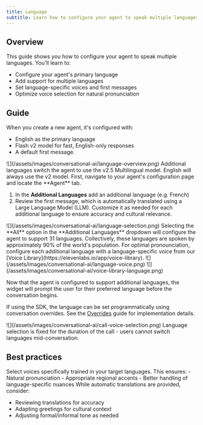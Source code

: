 ```yaml
---
title: Language
subtitle: Learn how to configure your agent to speak multiple languages.
---
```


## Overview

This guide shows you how to configure your agent to speak multiple languages. You'll learn to:

- Configure your agent's primary language
- Add support for multiple languages
- Set language-specific voices and first messages
- Optimize voice selection for natural pronunciation

## Guide

<Steps>

<Step title="Default agent language">
When you create a new agent, it's configured with:

- English as the primary language
- Flash v2 model for fast, English-only responses
- A default first message.

<Frame background="subtle">![](/assets/images/conversational-ai/language-overview.png)</Frame>

<Note>
  Additional languages switch the agent to use the v2.5 Multilingual model. English will always use
  the v2 model.
</Note>

</Step>

<Step title="Add additional languages">
First, navigate to your agent's configuration page and locate the **Agent** tab.

1. In the **Additional Languages** add an additional language (e.g. French)
2. Review the first message, which is automatically translated using a Large Language Model (LLM). Customize it as needed for each additional language to ensure accuracy and cultural relevance.

<Frame background="subtle">![](/assets/images/conversational-ai/language-selection.png)</Frame>

<Note>
  Selecting the **All** option in the **Additional Languages** dropdown will configure the agent to
  support 31 languages. Collectively, these languages are spoken by approximately 90% of the world's
  population.
</Note>

</Step>

<Step title="Configure language-specific voices">
For optimal pronounciation, configure each additional language with a language-specific voice from our [Voice Library](https://elevenlabs.io/app/voice-library).

<Tabs>
<Tab title="Language-specific voice settings">
<Frame background="subtle">![](/assets/images/conversational-ai/language-voice.png)</Frame>
</Tab>
<Tab title="Voice library">
<Frame background="subtle">![](/assets/images/conversational-ai/voice-library-language.png)</Frame>
</Tab>

</Tabs>
</Step>

<Step title="Starting a call">

Now that the agent is configured to support additional languages, the widget will prompt the user for their preferred language before the conversation begins.

If using the SDK, the language can be set programmatically using conversation overrides. See the
[Overrides](/docs/conversational-ai/customization/dynamic-conversation) guide for implementation details.

<Frame background="subtle">![](/assets/images/conversational-ai/call-voice-selection.png)</Frame>

<Note>
  Language selection is fixed for the duration of the call - users cannot switch languages
  mid-conversation.
</Note>

</Step>

</Steps>

## Best practices

<AccordionGroup>
<Accordion title="Voice selection">
  Select voices specifically trained in your target languages. This ensures:
  - Natural pronunciation
  - Appropriate regional accents
  - Better handling of language-specific nuances
</Accordion>

<Accordion title="First message customization">
While automatic translations are provided, consider:

<div>
  
 - Reviewing translations for accuracy 
 - Adapting greetings for cultural context 
 - Adjusting formal/informal tone as needed

</div>
</Accordion>
</AccordionGroup>
